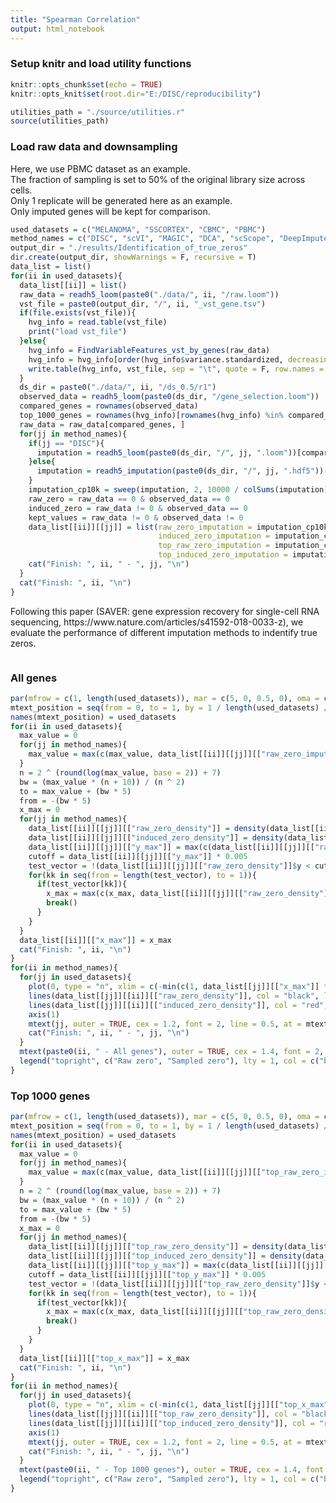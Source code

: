 ```yaml
---
title: "Spearman Correlation"
output: html_notebook
---
```

### Setup knitr and load utility functions
```r
knitr::opts_chunk$set(echo = TRUE)
knitr::opts_knit$set(root.dir="E:/DISC/reproducibility")
```
```r
utilities_path = "./source/utilities.r"
source(utilities_path)
```
### Load raw data and downsampling
Here, we use PBMC dataset as an example.</br>
The fraction of sampling is set to 50% of the original library size across cells.</br>
Only 1 replicate will be generated here as an example.</br>
Only imputed genes will be kept for comparison.
```r
used_datasets = c("MELANOMA", "SSCORTEX", "CBMC", "PBMC")
method_names = c("DISC", "scVI", "MAGIC", "DCA", "scScope", "DeepImpute", "VIPER", "scImpute")
output_dir = "./results/Identification_of_true_zeros"
dir.create(output_dir, showWarnings = F, recursive = T)
data_list = list()
for(ii in used_datasets){
  data_list[[ii]] = list()
  raw_data = readh5_loom(paste0("./data/", ii, "/raw.loom"))
  vst_file = paste0(output_dir, "/", ii, "_vst_gene.tsv")
  if(file.exists(vst_file)){
    hvg_info = read.table(vst_file)
    print("load vst_file")
  }else{
    hvg_info = FindVariableFeatures_vst_by_genes(raw_data)
    hvg_info = hvg_info[order(hvg_info$variance.standardized, decreasing = T), ]
    write.table(hvg_info, vst_file, sep = "\t", quote = F, row.names = T, col.names = T)
  }
  ds_dir = paste0("./data/", ii, "/ds_0.5/r1")
  observed_data = readh5_loom(paste0(ds_dir, "/gene_selection.loom"))
  compared_genes = rownames(observed_data)
  top_1000_genes = rownames(hvg_info)[rownames(hvg_info) %in% compared_genes][1:1000]
  raw_data = raw_data[compared_genes, ]
  for(jj in method_names){
    if(jj == "DISC"){
      imputation = readh5_loom(paste0(ds_dir, "/", jj, ".loom"))[compared_genes, ]
    }else{
      imputation = readh5_imputation(paste0(ds_dir, "/", jj, ".hdf5"))[compared_genes, ]
    }
    imputation_cp10k = sweep(imputation, 2, 10000 / colSums(imputation), "*")
    raw_zero = raw_data == 0 & observed_data == 0
    induced_zero = raw_data != 0 & observed_data == 0
    kept_values = raw_data != 0 & observed_data != 0
    data_list[[ii]][[jj]] = list(raw_zero_imputation = imputation_cp10k[raw_zero],
                                 induced_zero_imputation = imputation_cp10k[induced_zero],
                                 top_raw_zero_imputation = imputation_cp10k[top_1000_genes, ][raw_zero[top_1000_genes, ]],
                                 top_induced_zero_imputation = imputation_cp10k[top_1000_genes, ][induced_zero[top_1000_genes, ]])
    cat("Finish: ", ii, " - ", jj, "\n")
  }
  cat("Finish: ", ii, "\n")
}
```
Following this paper (SAVER: gene expression recovery for single-cell RNA sequencing, https://www.nature.com/articles/s41592-018-0033-z), we evaluate the performance of different imputation methods to indentify true zeros.
```
```
### All genes
```r
par(mfrow = c(1, length(used_datasets)), mar = c(5, 0, 0.5, 0), oma = c(0, 5, 6, 2), mgp = c(3.5, 1, 0), cex.axis = 1.1, cex.lab = 1.5, font.lab = 2, cex.main = 1.5)
mtext_position = seq(from = 0, to = 1, by = 1 / length(used_datasets) / 2)[seq(length(used_datasets)) * 2]
names(mtext_position) = used_datasets
for(ii in used_datasets){
  max_value = 0
  for(jj in method_names){
    max_value = max(c(max_value, data_list[[ii]][[jj]][["raw_zero_imputation"]], data_list[[ii]][[jj]][["induced_zero_imputation"]]))
  }
  n = 2 ^ (round(log(max_value, base = 2)) + 7)
  bw = (max_value * (n + 10)) / (n ^ 2)
  to = max_value + (bw * 5)
  from = -(bw * 5)
  x_max = 0
  for(jj in method_names){
    data_list[[ii]][[jj]][["raw_zero_density"]] = density(data_list[[ii]][[jj]][["raw_zero_imputation"]], from = from, to = to, n = n, bw = bw)
    data_list[[ii]][[jj]][["induced_zero_density"]] = density(data_list[[ii]][[jj]][["induced_zero_imputation"]], from = from, to = to, n = n, bw = bw)
    data_list[[ii]][[jj]][["y_max"]] = max(c(data_list[[ii]][[jj]][["raw_zero_density"]]$y, data_list[[ii]][[jj]][["induced_zero_density"]]$y))
    cutoff = data_list[[ii]][[jj]][["y_max"]] * 0.005
    test_vector = !(data_list[[ii]][[jj]][["raw_zero_density"]]$y < cutoff & data_list[[ii]][[jj]][["induced_zero_density"]]$y < cutoff)
    for(kk in seq(from = length(test_vector), to = 1)){
      if(test_vector[kk]){
        x_max = max(c(x_max, data_list[[ii]][[jj]][["raw_zero_density"]]$x[kk + 1]))
        break()
      }
    }
  }
  data_list[[ii]][["x_max"]] = x_max
  cat("Finish: ", ii, "\n")
}
for(ii in method_names){
  for(jj in used_datasets){
    plot(0, type = "n", xlim = c(-min(c(1, data_list[[jj]][["x_max"]] * 0.05)), data_list[[jj]][["x_max"]]), ylim = c(0, data_list[[jj]][[ii]][["y_max"]]), axes = FALSE, ann = FALSE, frame.plot = TRUE)
    lines(data_list[[jj]][[ii]][["raw_zero_density"]], col = "black", lwd = 2)
    lines(data_list[[jj]][[ii]][["induced_zero_density"]], col = "red", lwd = 2)
    axis(1)
    mtext(jj, outer = TRUE, cex = 1.2, font = 2, line = 0.5, at = mtext_position[jj])
    cat("Finish: ", ii, " - ", jj, "\n")
  }
  mtext(paste0(ii, " - All genes"), outer = TRUE, cex = 1.4, font = 2, line = 3)
  legend("topright", c("Raw zero", "Sampled zero"), lty = 1, col = c("black", "red"), lwd = 2)
}
```
### Top 1000 genes
```r
par(mfrow = c(1, length(used_datasets)), mar = c(5, 0, 0.5, 0), oma = c(0, 5, 6, 2), mgp = c(3.5, 1, 0), cex.axis = 1.1, cex.lab = 1.5, font.lab = 2, cex.main = 1.5)
mtext_position = seq(from = 0, to = 1, by = 1 / length(used_datasets) / 2)[seq(length(used_datasets)) * 2]
names(mtext_position) = used_datasets
for(ii in used_datasets){
  max_value = 0
  for(jj in method_names){
    max_value = max(c(max_value, data_list[[ii]][[jj]][["top_raw_zero_imputation"]], data_list[[ii]][[jj]][["top_induced_zero_imputation"]]))
  }
  n = 2 ^ (round(log(max_value, base = 2)) + 7)
  bw = (max_value * (n + 10)) / (n ^ 2)
  to = max_value + (bw * 5)
  from = -(bw * 5)
  x_max = 0
  for(jj in method_names){
    data_list[[ii]][[jj]][["top_raw_zero_density"]] = density(data_list[[ii]][[jj]][["top_raw_zero_imputation"]], from = from, to = to, n = n, bw = bw)
    data_list[[ii]][[jj]][["top_induced_zero_density"]] = density(data_list[[ii]][[jj]][["top_induced_zero_imputation"]], from = from, to = to, n = n, bw = bw)
    data_list[[ii]][[jj]][["top_y_max"]] = max(c(data_list[[ii]][[jj]][["top_raw_zero_density"]]$y, data_list[[ii]][[jj]][["top_induced_zero_density"]]$y))
    cutoff = data_list[[ii]][[jj]][["top_y_max"]] * 0.005
    test_vector = !(data_list[[ii]][[jj]][["top_raw_zero_density"]]$y < cutoff & data_list[[ii]][[jj]][["top_induced_zero_density"]]$y < cutoff)
    for(kk in seq(from = length(test_vector), to = 1)){
      if(test_vector[kk]){
        x_max = max(c(x_max, data_list[[ii]][[jj]][["top_raw_zero_density"]]$x[kk + 1]))
        break()
      }
    }
  }
  data_list[[ii]][["top_x_max"]] = x_max
  cat("Finish: ", ii, "\n")
}
for(ii in method_names){
  for(jj in used_datasets){
    plot(0, type = "n", xlim = c(-min(c(1, data_list[[jj]][["top_x_max"]] * 0.05)), data_list[[jj]][["top_x_max"]]), ylim = c(0, data_list[[jj]][[ii]][["top_y_max"]]), axes = FALSE, ann = FALSE, frame.plot = TRUE)
    lines(data_list[[jj]][[ii]][["top_raw_zero_density"]], col = "black", lwd = 2)
    lines(data_list[[jj]][[ii]][["top_induced_zero_density"]], col = "red", lwd = 2)
    axis(1)
    mtext(jj, outer = TRUE, cex = 1.2, font = 2, line = 0.5, at = mtext_position[jj])
    cat("Finish: ", ii, " - ", jj, "\n")
  }
  mtext(paste0(ii, " - Top 1000 genes"), outer = TRUE, cex = 1.4, font = 2, line = 3)
  legend("topright", c("Raw zero", "Sampled zero"), lty = 1, col = c("black", "red"), lwd = 2)
}
```
